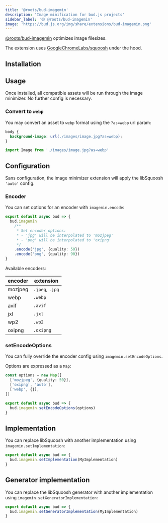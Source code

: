 ```yaml
---
title: '@roots/bud-imagemin'
description: 'Image minification for bud.js projects'
sidebar_label: '🟡 @roots/bud-imagemin'
image: 'https://bud.js.org/img/share/extensions/bud-imagemin.png'
---
```



[@roots/bud-imagemin](/extensions/bud-imagemin) optimizes image filesizes.

The extension uses [GoogleChromeLabs/squoosh](https://github.com/GoogleChromeLabs/squoosh) under the hood.

## Installation

<Install packages="@roots/bud-imagemin" />

## Usage

Once installed, all compatible assets will be run through the image minimizer. No further config is necessary.

### Convert to `webp`

You may convert an asset to `webp` format using the `?as=webp` url param:

```css
body {
  background-image: url(./images/image.jpg?as=webp);
}
```

```ts
import Image from './images/image.jpg?as=webp'
```

## Configuration

Sans configuration, the image minimizer extension will apply the libSquoosh `'auto'` config.

### Encoder

You can set options for an encoder with `imagemin.encode`:

```ts
export default async bud => {
  bud.imagemin
    /**
     * Set encoder options:
     * - 'jpg' will be interpolated to 'mozjpeg'
     * - 'png' will be interpolated to 'oxipng'
     */
    .encode('jpg', {quality: 50})
    .encode('png', {quality: 90})
}
```

Available encoders:

| encoder | extension       |
| ------- | --------------- |
| mozjpeg | `.jpeg`, `.jpg` |
| webp    | `.webp`         |
| avif    | `.avif`         |
| jxl     | `.jxl`          |
| wp2     | `.wp2`          |
| oxipng  | `.oxipng`       |

### setEncodeOptions

You can fully override the encoder config using `imagemin.setEncodeOptions`.

Options are expressed as a `Map`:

```ts
const options = new Map([
  ['mozjpeg', {quality: 50}],
  ['oxipng', 'auto'],
  ['webp', {}],
])

export default async bud => {
  bud.imagemin.setEncodeOptions(options)
}
```

## Implementation

You can replace libSquoosh with another implementation using `imagemin.setImplementation`:

```ts
export default async bud => {
  bud.imagemin.setImplementation(MyImplementation)
}
```

## Generator implementation

You can replace the libSquoosh generator with another implementation using `imagemin.setGeneratorImplementation`:

```ts
export default async bud => {
  bud.imagemin.setGeneratorImplementation(MyImplementation)
}
```
